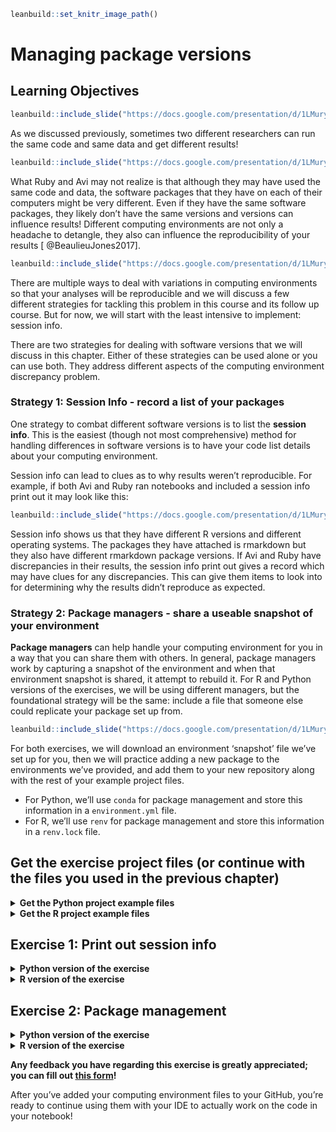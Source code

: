 
```r
leanbuild::set_knitr_image_path()
```

# Managing package versions

## Learning Objectives

```r
leanbuild::include_slide("https://docs.google.com/presentation/d/1LMurysUhCjZb7DVF6KS9QmJ5NBjwWVjRn40MS9f2noE/edit#slide=id.gf62875ddf7_0_394")
```

As we discussed previously, sometimes two different researchers can run the same code and same data and get different results!

```r
leanbuild::include_slide("https://docs.google.com/presentation/d/1LMurysUhCjZb7DVF6KS9QmJ5NBjwWVjRn40MS9f2noE/edit#slide=id.gf1accd298e_0_673")
```

What Ruby and Avi may not realize is that although they may have used the same code and data, the software packages that they have on each of their computers might be very different. Even if they have the same software packages, they likely don't have the same versions and versions can influence results! Different computing environments are not only a headache to detangle, they also can influence the reproducibility of your results [ @BeaulieuJones2017].

```r
leanbuild::include_slide("https://docs.google.com/presentation/d/1LMurysUhCjZb7DVF6KS9QmJ5NBjwWVjRn40MS9f2noE/edit#slide=id.gf62875ddf7_0_404")
```

There are multiple ways to deal with variations in computing environments so that your analyses will be reproducible and we will discuss a few different strategies for tackling this problem in this course and its follow up course. But for now, we will start with the least intensive to implement: session info.

There are two strategies for dealing with software versions that we will discuss in this chapter. Either of these strategies can be used alone or you can use both. They address different aspects of the computing environment discrepancy problem.

### Strategy 1: Session Info - record a list of your packages

One strategy to combat different software versions is to list the **session info**. This is the easiest (though not most comprehensive) method for handling differences in software versions is to have your code list details about your computing environment.

Session info can lead to clues as to why results weren't reproducible. For example, if both Avi and Ruby ran notebooks and included a session info print out it may look like this:

```r
leanbuild::include_slide("https://docs.google.com/presentation/d/1LMurysUhCjZb7DVF6KS9QmJ5NBjwWVjRn40MS9f2noE/edit#slide=id.g102dc56db08_0_0")
```

Session info shows us that they have different R versions and different operating systems. The packages they have attached is rmarkdown but they also have different rmarkdown package versions. If Avi and Ruby have discrepancies in their results, the session info print out gives a record which may have clues for any discrepancies. This can give them items to look into for determining why the results didn’t reproduce as expected.

### Strategy 2: Package managers - share a useable snapshot of your environment

**Package managers** can help handle your computing environment for you in a way that you can share them with others. In general, package managers work by capturing a snapshot of the environment and when that environment snapshot is shared, it attempt to rebuild it. For R and Python versions of the exercises, we will be using different managers, but the foundational strategy will be the same: include a file that someone else could replicate your package set up from.

```r
leanbuild::include_slide("https://docs.google.com/presentation/d/1LMurysUhCjZb7DVF6KS9QmJ5NBjwWVjRn40MS9f2noE/edit#slide=id.g102dc56db08_49_26")
```

For both exercises, we will download an environment 'snapshot' file we've set up for you, then we will practice adding a new package to the environments we've provided, and add them to your new repository along with the rest of your example project files.

- For Python, we'll use `conda` for package management and store this information in a `environment.yml` file.
- For R, we'll use `renv` for package management and store this information in a `renv.lock` file.

## Get the exercise project files (or continue with the files you used in the previous chapter)

<details> <summary>**Get the Python project example files**</summary>
[Click this link to download](https://raw.githubusercontent.com/jhudsl/Reproducibility_in_Cancer_Informatics/main/chapter-zips/python-heatmap-chapt-6.zip).

```bash
mkdir -p chapter-zips
wget -O chapter-zips/python-heatmap-chapt-6.zip https://raw.githubusercontent.com/jhudsl/Reproducibility_in_Cancer_Informatics/main/chapter-zips/python-heatmap-chapt-6.zip
```

Now double click your chapter zip file to unzip. For Windows you may have to [follow these instructions](https://support.microsoft.com/en-us/windows/zip-and-unzip-files-f6dde0a7-0fec-8294-e1d3-703ed85e7ebc)).

```bash
unzip -o chapter-zips/python-heatmap-chapt-6.zip -d chapter-zips/
```
</details>

<details> <summary>**Get the R project example files**</summary>
[Click this link to download](https://raw.githubusercontent.com/jhudsl/Reproducibility_in_Cancer_Informatics/main/chapter-zips/r-heatmap-chapt-6.zip).

```bash
mkdir -p chapter-zips
wget -O chapter-zips/r-heatmap-chapt-6.zip https://raw.githubusercontent.com/jhudsl/Reproducibility_in_Cancer_Informatics/main/chapter-zips/r-heatmap-chapt-6.zip
```

Now double click your chapter zip file to unzip. For Windows you may have to [follow these instructions](https://support.microsoft.com/en-us/windows/zip-and-unzip-files-f6dde0a7-0fec-8294-e1d3-703ed85e7ebc)).

```bash
unzip -o chapter-zips/r-heatmap-chapt-6.zip -d chapter-zips/
```
</details>

## Exercise 1: Print out session info

<details> <summary>**Python version of the exercise**</summary>

In your scientific notebook, you'll need to add two items.  
1. Add the `import session_info` to a code chunk at the beginning of your notebook.  
2. Add `session_info.show()` to a new code chunk at the very end of your notebook.  
2. Save your notebook as is. Note it will not run correctly until we address the issues with the code in the next chapter.

</details>

<details> <summary>**R version of the exercise**</summary>

1. In your Rmd file, add a chunk in the very end that looks like this:
`````
```r
sessionInfo()
```
`````
2. Save your notebook as is. Note it will not run correctly until we address the issues with the code in the next chapter.

</details>

## Exercise 2: Package management

<details> <summary>**Python version of the exercise**</summary>

1. Download this [starter conda environment.yml file](https://raw.githubusercontent.com/jhudsl/reproducible-python-example/main/environment.yml) by clicking on the link and place it with your example project files directory.

```bash
wget -nc https://raw.githubusercontent.com/jhudsl/reproducible-python-example/main/environment.yml
```

2. Navigate to your example project files directory using [command line](https://towardsdatascience.com/a-quick-guide-to-using-command-line-terminal-96815b97b955).

3. Create your conda environment by using this file in the command.

```
conda env create --file environment.yml
```

4. Activate your conda environment using this command.

```
conda activate reproducible-python
```

5. Now start up JupyterLab again using this command:

```
jupyter lab
```

6. Follow [these instructions to add the environment.yml file to the GitHub repository you created in the previous chapter](https://docs.github.com/en/repositories/working-with-files/managing-files/adding-a-file-to-a-repository#adding-a-file-to-a-repository-on-github). Later we will practice and discuss how to more fully utilize the features of GitHub but for now, just drag and drop it as the instructions linked describe.

### More resources on how to use conda
- [Install Jupyter using your own environment (Mac specific)](https://medium.com/swlh/installing-jupyter-notebook-and-using-your-own-environment-on-mac-fa41efd4639d)
- [Definitive guide to using conda](https://whiteboxml.com/blog/the-definitive-guide-to-python-virtual-environments-with-conda)

</details>

<details> <summary>**R version of the exercise**</summary>

1. Go to RStudio and the Console pane:

2. Install `renv` using (you should only need to do this once per your computer or RStudio environment).

```
install.packages("renv")
```


This is how to use `renv` in your project.

1. Change to your current directory for your project using `setwd()` in your console window (_don't put this in a script or notebook_).

2. Use this command in your project:
```
renv::init()
```
This will start up `renv` in your particular project

3. Now you can develop your project as you normally would; installing and removing packages in R as you see fit. For the purposes of this exercise, let's install the `styler` package using the following command. (The styler package will come in handy for styling our code in the next chapter).
```
install.packages("styler")
```
Now that we have installed `styler` we will want to add it to our renv snapshot.

4. To add any packages we've installed to our renv snapshot we will use this command:
```
renv::snapshot()
```
This will save whatever packages we are currently using to our environment snapshot file called renv.lock. This renv.lock file is what we can share with our collaborators so they can replicate our computing environment.

If your package installation attempts are unsuccessful and you'd like to revert to the previous state of your environment, you can run  `renv::restore()`. This will restore your renv.lock file to what it was before you attempted to install `styler` or whatever packages you tried to install.

5. You should see an `renv.lock` file is now created or updated! You will want to always include this file with your project files. This means we will want to add it to our GitHub!

6. Follow [these instructions to add your renv.lock file to the GitHub repository you created in the previous chapter](https://docs.github.com/en/repositories/working-with-files/managing-files/adding-a-file-to-a-repository#adding-a-file-to-a-repository-on-github). Later we will practice and discuss how to more fully utilize the features of GitHub but for now, just drag and drop it as the instructions linked describe.

</details>


**Any feedback you have regarding this exercise is greatly appreciated; you can fill out [this form](https://forms.gle/ygSSwoGaEATA2S65A)!**

After you've added your computing environment files to your GitHub, you're ready to continue using them with your IDE to actually work on the code in your notebook!
